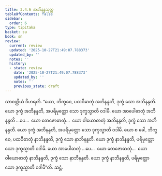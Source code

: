 ```yaml
---
title: 3.4.6 အဘိနန္ဒသုတ္တ
tableOfContents: false
sidebar:
  order: 6
type: tipitaka
basket: su
book: sn
review:
  current: review
  updated: '2025-10-27T21:49:07.788373'
  updated_by: ''
  notes: ''
  history:
  - state: review
    date: '2025-10-27T21:49:07.788373'
    updated_by: ''
    notes: ''
    previous_state: draft
---
```



<ReviewStatus review={frontmatter.review} showDetails={true} />

<HypothesisAnnotation frontmatter={frontmatter} />

<DynamicBreadcrumb />

<Division number="119" book="sn" e="ch" v="18" p="298">

<Paragraph number="809" book="sn">
သာဝတ္ထိယံ ဝိဟရတိ. “ယော, ဘိက္ခဝေ, ပထဝီဓာတုံ အဘိနန္ဒတိ, ဒုက္ခံ သော အဘိနန္ဒတိ. ယော ဒုက္ခံ အဘိနန္ဒတိ, အပရိမုတ္တော သော ဒုက္ခသ္မာတိ ဝဒါမိ. ယော အာပေါဓာတုံ အဘိနန္ဒတိ …ပေ…  ယော တေဇောဓာတုံ…  ယော ဝါယောဓာတုံ အဘိနန္ဒတိ, ဒုက္ခံ သော အဘိနန္ဒတိ. ယော ဒုက္ခံ အဘိနန္ဒတိ, အပရိမုတ္တော သော ဒုက္ခသ္မာတိ ဝဒါမိ.
</Paragraph>

<Paragraph number="810" book="sn">
ယော စ ခေါ, ဘိက္ခဝေ, ပထဝီဓာတုံ နာဘိနန္ဒတိ, ဒုက္ခံ သော နာဘိနန္ဒတိ. ယော ဒုက္ခံ နာဘိနန္ဒတိ, ပရိမုတ္တော သော ဒုက္ခသ္မာတိ ဝဒါမိ. ယော အာပေါဓာတုံ …ပေ…  ယော တေဇောဓာတုံ…  ယော ဝါယောဓာတုံ နာဘိနန္ဒတိ, ဒုက္ခံ သော နာဘိနန္ဒတိ. ယော ဒုက္ခံ နာဘိနန္ဒတိ, ပရိမုတ္တော သော ဒုက္ခသ္မာတိ ဝဒါမီ”တိ.

</Paragraph>
</Division>

<Paragraph number="811" type="center" book="sn">
ဆဋ္ဌံ.
</Paragraph>